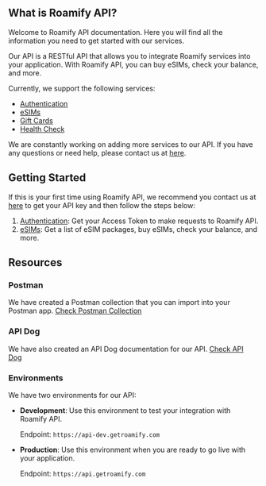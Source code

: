 ## What is Roamify API?

Welcome to Roamify API documentation. Here you will find all the information you need to get started with our services.

Our API is a RESTful API that allows you to integrate Roamify services into your application. With Roamify API, you can buy eSIMs, check your balance, and more.

Currently, we support the following services:

- [Authentication](/authentication)
- [eSIMs](/esims/overview)
- [Gift Cards](/gift-cards/overview)
- [Health Check](/health)

We are constantly working on adding more services to our API. If you have any questions or need help, please contact us at [here](https://partner.getroamify.com/sign-up).

## Getting Started
If this is your first time using Roamify API, we recommend you contact us at [here](https://partner.getroamify.com/sign-up) to get your API key and then follow the steps below:

1. [Authentication](/authentication): Get your Access Token to make requests to Roamify API.
2. [eSIMs](/esims/overview): Get a list of eSIM packages, buy eSIMs, check your balance, and more.

## Resources

### Postman

We have created a Postman collection that you can import into your Postman app.
[Check Postman Collection](https://www.postman.com/roamifyhq/roamify-developers/overview)

### API Dog

We have also created an API Dog documentation for our API.
[Check API Dog](https://roamify.apidog.io/)

### Environments

We have two environments for our API:

- **Development**: Use this environment to test your integration with Roamify API.

  Endpoint: `https://api-dev.getroamify.com`

- **Production**: Use this environment when you are ready to go live with your application.

  Endpoint: `https://api.getroamify.com`